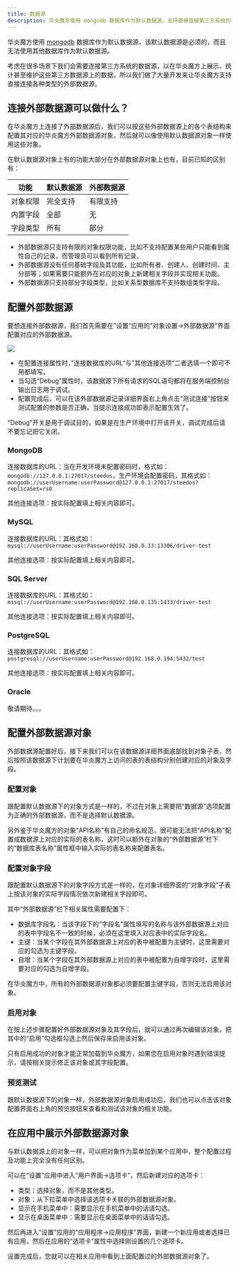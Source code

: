 ```yaml
---
title: 数据源
description: 华炎魔方使用 mongodb 数据库作为默认数据源，支持直接连接第三方系统的数据源。
---
```


华炎魔方使用 [mongodb](https://www.mongodb.com/) 数据库作为默认数据源，该默认数据源是必须的，而且无法使用其他数据库作为默认数据源。

考虑在很多场景下我们会需要连接第三方系统的数据源，以在华炎魔方上展示、统计甚至维护这些第三方数据源上的数据，所以我们做了大量开发来让华炎魔方支持直接连接各种类型的外部数据源。

## 连接外部数据源可以做什么？

在华炎魔方上连接了外部数据源后，我们可以按这些外部数据源上的各个表结构来配置其对应的华炎魔方外部数据源对象，然后就可以像使用默认数据源对象一样使用这些对象。

在默认数据源对象上有的功能大部分在外部数据源对象上也有，目前已知的区别有：

| 功能 | 默认数据源 | 外部数据源 |
|:---:|----|----|
| 对象权限 | 完全支持 | 有限支持 |
| 内置字段 | 全部 | 无 |
| 字段类型 | 所有 | 部分 |

* 外部数据源只支持有限的对象权限功能，比如不支持配置某些用户只能看到属性自己的记录，而管理员可以看到所有记录。
* 外部数据源没有任何基础字段及其功能，比如所有者、创建人、创建时间、主分部等；如果需要只能额外在对应的对象上新建相关字段并实现相关功能。
* 外部数据源只支持部分字段类型，比如关系型数据库不支持数组类型字段。

## 配置外部数据源

要想连接外部数据源，我们首先需要在”设置“应用的”对象设置→外部数据源“界面配置对应的外部数据源。

 ![](https://console.steedos.cn/api/files/images/etkGP7eubmCNAQrkx)

* 在配置连接属性时，”连接数据库的URL“与”其他连接选项“二者选填一个即可不用都填写。
* 当勾选“Debug”属性时，该数据源下所有请求的SQL语句都将在服务端控制台输出日志用于调试。
* 配置完成后，可以在该外部数据源记录详细界面右上角点击“测试连接”按钮来测试配置的参数是否正确，当提示连接成功即表示配置生效了。


<alert type="info">
“Debug”开关是用于调试目的，如果是在生产环境中打开该开关，调试完成后请不要忘记把它关闭。

</alert>

### MongoDB

连接数据库的URL：当在开发环境未配置密码时，格式如：`mongodb://127.0.0.1:27017/steedos`，生产环境会配置密码，其格式如：`mongodb://userUsername:userPassword@127.0.0.1:27017/steedos?replicaSet=rs0`

其他连接选项：按实际配置填上相关内容即可。

### MySQL

连接数据库的URL：其格式如：`mysql://userUsername:userPassword@192.168.0.33:13306/driver-test`

其他连接选项：按实际配置填上相关内容即可。

### SQL Server

连接数据库的URL：其格式如：`mssql://userUsername:userPassword@192.168.0.135:1433/driver-test`

其他连接选项：按实际配置填上相关内容即可。

### PostgreSQL

连接数据库的URL：其格式如：`postgresql://userUsername:userPassword@192.168.0.194:5432/test `

其他连接选项：按实际配置填上相关内容即可。

### Oracle

敬请期待。。。

## 配置外部数据源对象

外部数据源配置好后，接下来我们可以在该数据源详细界面底部找到对象子表，然后按照该数据源下计划要在华炎魔方上访问的表的表结构分别创建对应的对象及字段。

### 配置对象

跟配置默认数据源下的对象方式是一样的，不过在对象上需要把“数据源”选项配置为正确的外部数据源，而不是选择默认数据源。

另外鉴于华炎魔方的对象“API名称”有自己的命名规范，很可能无法把“API名称”配置成数据源上对应的实际的表名称，这时可以额外在对象的“外部数据源”栏下的“数据库表名称”属性框中输入实际的表名称来配置表名。

### 配置对象字段

跟配置默认数据源下的对象字段方式是一样的，在对象详细界面的“对象字段”子表上按该对象的实际字段情况依次新建相关字段即可。

其中“外部数据源”栏下相关属性需要配置下：

* 数据库字段名：当该字段下的“字段名”属性填写的名称与该外部数据源上对应的表中字段名不一致的时候，必须在这里填入对应表中的实际字段名。
* 主键：当某个字段在其外部数据源上对应的表中被配置为主键时，这里需要对应的勾选为主键字段。
* 自增：当某个字段在其外部数据源上对应的表中被配置为自增字段时，这里需要对应的勾选为自增字段。


<alert type="tip">
在华炎魔方中，所有的外部数据源对象都必须要配置主键字段，否则无法启用该对象。

</alert>

### 启用对象

在按上述步骤配置好外部数据源对象及其字段后，就可以通过再次编辑该对象，把其中的“启用”勾选框勾选上然后保存来启用该对象。

只有启用成功的对象才能正常加载到华炎魔方，如果您在启用对象时遇到错误提示，请按相关提示修正该对象或其字段配置。

### 预览测试

跟默认数据源下的对象一样，外部数据源对象启用成功后，我们也可以点击该对象配置界面右上角的预览按钮来查看和测试该对象的相关功能。

## 在应用中展示外部数据源对象

与默认数据源上的对象一样，可以把对象作为菜单加到某个应用中，整个配置过程及功能上完全没有任何区别。

可以在“设置”应用中进入“用户界面→选项卡”，然后新建对应的选项卡：

* 类型：选择对象，而不是其他类型。
* 对象：从下拉菜单中选择该选项卡关联的外部数据源对象。
* 显示在手机菜单中：需要显示在手机菜单中的话请勾选。
* 显示在桌面菜单中：需要显示在桌面菜单中的话请勾选。

然后再进入“设置”应用的“应用程序→应用程序”界面，新建一个新应用或者选择已有应用，然后在应用的“选项卡”属性中选择刚设置的几个选项卡。

设置完成后，您就可以在相关应用中看到上面配置过的外部数据源对象了。